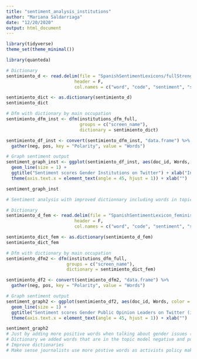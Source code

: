 ```yaml
---
title: "sentiment_analysis_institutions"
author: "Mariana Saldarriaga"
date: "12/20/2020"
output: html_document
---
```


```r

library(tidyverse)
theme_set(theme_minimal())

library(quanteda)

# Dictionary 
sentimiento_d <- read.delim(file = "SpanishSentimentLexicons/fullStrengthLexicon.txt",
                          header = F,
                          col.names = c("word", "code", "sentiment", "score2"))

sentimiento_dict <- as.dictionary(sentimiento_d)
sentimiento_dict

# Dfm with dictionary by main occupation
sentimiento_dfm_inst <- dfm(institutions_dfm_full,
                            groups = c("screen_name"),
                            dictionary = sentimiento_dict)

sentimiento_df_inst <- convert(sentimiento_dfm_inst, "data.frame") %>%
  gather(neg, pos, key = "Polarity", value = "Words")

# Graph sentiment output
sentiment_graph_inst <- ggplot(sentimiento_df_inst, aes(doc_id, Words, color = Polarity, group = Polarity)) +
  geom_line(size = 1) +
  ggtitle("Sentiment scores Gender Institutions on Twitter") + xlab("Institutions") +
  theme(axis.text.x = element_text(angle = 45, hjust = 1)) + xlab("")

sentiment_graph_inst
```

```r
# Sentiment analysis with improved dictionnary including words in topic models. 

# Dictionary 
sentimiento_d_fem <- read.delim(file = "SpanishSentimentLexicon_feminist_discourse_v3.txt",
                          header = F,
                          col.names = c("word", "code", "sentiment", "score 2"))

sentimiento_dict_fem <- as.dictionary(sentimiento_d_fem)
sentimiento_dict_fem

# Dfm with dictionary by main occupation
sentimiento_dfm2 <- dfm(institutions_dfm_full,
                       groups = c("screen_name"),
                       dictionary = sentimiento_dict_fem)

sentimiento_df2 <- convert(sentimiento_dfm2, "data.frame") %>%
  gather(neg, pos, key = "Polarity", value = "Words")

# Graph sentiment output
sentiment_graph2 <- ggplot(sentimiento_df2, aes(doc_id, Words, color = Polarity, group = Polarity)) +
  geom_line(size = 1) +
  ggtitle("Sentiment scores Gender Public Opinion Leaders on Twitter (improved dictionary)") + xlab("Main occupation") +
  theme(axis.text.x = element_text(angle = 45, hjust = 1)) + xlab("")

sentiment_graph2
# Just by adding more positive words when talking about gender issues (old dictionary 456 to 504) the amount of positive words increase significantly. 
# Dictionary we added words that are in the topic model negative and positive, althought more positive. 
# Improve dictionaries
# Make sense journalists use more postive words as activists policy maker, and writers. 
```